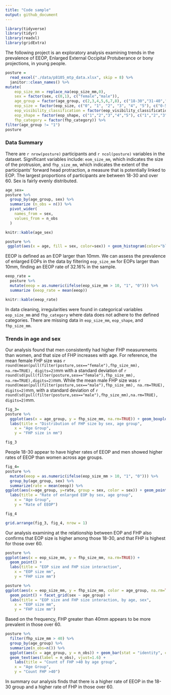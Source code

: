 ```yaml
---
title: "Code sample"
output: github_document
---
```


```r
library(tidyverse)
library(tidyr)
library(readxl)
library(gridExtra)
```

The following project is an exploratory analysis examining trends in the prevalence of EEOP, Enlarged External Occipital Protuberance or bony projections, in young people.

```r
posture = 
  read_excel("./data/p8105_mtp_data.xlsx", skip = 8) %>% 
  janitor::clean_names() %>% 
mutate(
    eop_size_mm = replace_na(eop_size_mm,0),
    sex = factor(sex, c(0,1), c("female","male")),
    age_group = factor(age_group, c(2,3,4,5,6,7,8), c("18-30","31-40","41-50","51-60","60+","60+","60+"), ordered = TRUE),  
    eop_size = factor(eop_size, c("0", "1", "2", "3", "4", "5"), c("0-5", "5-10", "10-15", "15-20", "20-25", "25+"), ordered = TRUE),
    eop_visibility_classification = factor(eop_visibility_classification, c("0","1","2"), c("eop size 0 mm", "0 < eop size mm <=5","eop size >= 5 mm"), ordered = TRUE), 
    eop_shape = factor(eop_shape, c("1","2","3","4","5"), c("1","2","3","4","5"), ordered = TRUE),
    fhp_category = factor(fhp_category)) %>% 
filter(age_group != "1")
posture
```

### Data Summary

There are `r nrow(posture)` participants and `r ncol(posture)` variables in the dataset. Significant variables include: `eom_size_mm`, which indicates the size of the protrusion, and `fhp_size_mm`, which indicates the extent of the participants' forward head protraction, a measure that is potentially linked to EOP. The largest proportions of participants are between 18-30 and over 60. Sex is fairly evenly distributed. 

```r
age_sex=
posture %>% 
  group_by(age_group, sex) %>% 
  summarize (n_obs = n()) %>% 
  pivot_wider(
    names_from = sex,
    values_from = n_obs
  )

knitr::kable(age_sex)

posture %>% 
 ggplot(aes(x = age, fill = sex, color=sex)) + geom_histogram(color="black")
```

EEOP is defined as an EOP larger than 10mm. We can assess the prevalence of enlarged EOPs in the data by filtering `eop_size_mm` for EOPs larger than 10mm, finding an EEOP rate of 32.16% in the sample.

```r
eeop_rate =
  posture %>% 
  mutate(eeop = as.numeric(ifelse(eop_size_mm > 10, "1", "0"))) %>% 
  summarize (eeop_rate = mean(eeop))

knitr::kable(eeop_rate)
```

In data cleaning, irregularities were found in categorical variables `eop_size_mm` and `fhp_category` where data does not adhere to the defined categories. There are missing data in `eop_size_mm`, `eop_shape`, and `fhp_size_mm`.

### Trends in age and sex

Our analysis found that men consistently had higher FHP measurements than women, and that size of FHP increases with age. For reference, the mean female FHP size was `r round(mean(pull(filter(posture,sex=="female"),fhp_size_mm), na.rm=TRUE), digits=2)`mm with a standard deviation of `r round(sd(pull(filter(posture,sex=="female"),fhp_size_mm), na.rm=TRUE),digits=2)`mm. While the mean male FHP size was `r round(mean(pull(filter(posture,sex=="male"),fhp_size_mm), na.rm=TRUE), digits=2)`mm, with a standard deviation of `r round(sd(pull(filter(posture,sex=="male"),fhp_size_mm),na.rm=TRUE), digits=2)`mm.


```r
fig_3=
posture %>% 
  ggplot(aes(x = age_group, y = fhp_size_mm, na.rm=TRUE)) + geom_boxplot(aes(fill=sex)) +   
  labs(title = "Distribution of FHP size by sex, age group", 
    x = "Age Group", 
    y = "FHP size in mm")

fig_3
```

People 18-30 appear to have higher rates of EEOP and men showed higher rates of EEOP than women across age groups. 


```r
fig_4=
posture %>% 
  mutate(eeop = as.numeric(ifelse(eop_size_mm > 10, "1", "0"))) %>% 
  group_by(age_group, sex) %>% 
  summarize(rate = mean(eeop)) %>% 
ggplot(aes(x=age_group, y=rate, group = sex, color = sex)) + geom_point(size=2) + geom_line(size=1) +
  labs(title = "Rate of enlarged EOP by sex, age group", 
    x = "Age Group", 
    y = "Rate of EEOP")

fig_4
```

```r
grid.arrange(fig_3, fig_4, nrow = 1)
```

Our analysis examining at the relationship between EOP and FHP also confirms that EOP size is higher among those 18-30, and that FHP is highest for those over 60.

```r

posture %>% 
ggplot(aes(x = eop_size_mm, y = fhp_size_mm, na.rm=TRUE)) + 
  geom_point() + 
  labs(title = "EOP size and FHP size interaction", 
    x = "EOP size mm", 
    y = "FHP size mm")

posture %>% 
ggplot(aes(x = eop_size_mm, y = fhp_size_mm, color = age_group, na.rm=TRUE)) + 
  geom_point() + facet_grid(sex ~ age_group) +
  labs(title = "EOP size and FHP size interaction, by age, sex", 
    x = "EOP size mm", 
    y = "FHP size mm")
```

Based on the frequency, FHP greater than 40mm appears to be more prevalent in those over 60.

```r
posture %>% 
  filter(fhp_size_mm > 40) %>% 
  group_by(age_group) %>% 
  summarize(n_obs=n()) %>% 
  ggplot(aes(x = age_group, y = n_obs)) + geom_bar(stat = "identity", color="black", fill="salmon", position=position_dodge()) + 
  geom_text(aes(label = n_obs), vjust=1.6) +
    labs(title = "Count of FHP >40 by age group", 
    x = "Age Group", 
    y = "Count FHP >40")
```

In summary our analysis finds that there is a higher rate of EEOP in the 18-30 group and a higher rate of FHP in those over 60.


